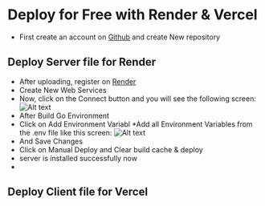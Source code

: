 # Deploy for Free with Render & Vercel
* First create an account on [Github](https://github.com "title") and create New repository

## Deploy Server file for Render
* After uploading, register on [Render](http://render.com "title")
* Create New Web Services
* Now, click on the Connect button and you will see the following screen:
![Alt text](https://github.com/abdelmjid-saber/DALL-E-docs/blob/main/images/render-1.png)
* After Build Go Environment 
* Click on Add Environment Variabl
*Add all Environment Variables from the .env file like this screen:
![Alt text](https://github.com/abdelmjid-saber/DALL-E-docs/blob/main/images/render-1.png)
* And Save Changes
* Click on Manual Deploy and Clear build cache & deploy
* server is installed successfully now
* 
## Deploy Client file for Vercel
